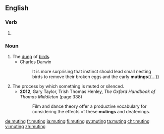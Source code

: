 ==English==

===Verb===
{{head|en|present participle}}

# {{present participle of|mute|lang=en|nocat=1}}

===Noun===
{{en-noun}}

# The [[dung]] of [[bird]]s.
#* Charles Darwin
#*: It is more surprising that instinct should lead small nesting birds to remove their broken eggs and the early '''mutings'''{{...}}
# The process by which something is muted or silenced.
#* '''2012''', Gary Taylor, ‎Trish Thomas Henley, ''The Oxford Handbook of Thomas Middleton'' (page 338)
#*: Film and dance theory offer a productive vocabulary for considering the effects of these '''mutings''' and deafenings.

[[de:muting]]
[[fr:muting]]
[[ja:muting]]
[[fi:muting]]
[[sv:muting]]
[[ta:muting]]
[[chr:muting]]
[[vi:muting]]
[[zh:muting]]